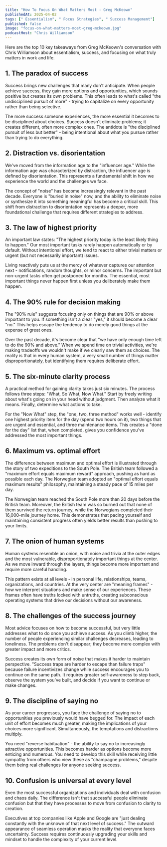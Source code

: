 ```yaml
---
title: "How To Focus On What Matters Most - Greg McKeown"
publishedAt: 2025-04-02
tags: [" Essentialism", " Focus Strategies", " Success Management"]
published: false
image: "focus-on-what-matters-most-greg-mckeown.jpg"
podcastHost: "Chris Williamson"
---
```



<PodcastSummaryPageLayout frontmatter={frontmatter}>

Here are the top 10 key takeaways from Greg McKeown's conversation with Chris Williamson about essentialism, success, and focusing on what truly matters in work and life.

## 1. The paradox of success

Success brings new challenges that many don't anticipate. When people achieve success, they gain more options and opportunities, which sounds positive but creates its own problems. This often leads to what's called "the undisciplined pursuit of more" - trying to capitalize on every opportunity rather than being selective.

The more success someone experiences, the more essential it becomes to be disciplined about choices. Success doesn't eliminate problems; it creates different, often more complex ones. The antidote is "the disciplined pursuit of less but better" - being intentional about what you pursue rather than trying to do everything.

## 2. Distraction vs. disorientation

We've moved from the information age to the "influencer age." While the information age was characterized by distraction, the influencer age is defined by disorientation. This represents a fundamental shift in how we experience the world and the challenges we face.

The concept of "noise" has become increasingly relevant in the past decade. Everyone is "buried in noise" now, and the ability to eliminate noise or synthesize it into something meaningful has become a critical skill. This shift from distraction to disorientation represents a deeper, more foundational challenge that requires different strategies to address.

## 3. The law of highest priority

An important law states: "The highest priority today is the least likely thing to happen." Our most important tasks rarely happen automatically or by default. Without intentional effort, we tend to react to either trivial matters or urgent (but not necessarily important) issues.

Living reactively puts us at the mercy of whatever captures our attention next - notifications, random thoughts, or minor concerns. The important but non-urgent tasks often get postponed for months. The essential, most important things never happen first unless you deliberately make them happen.

## 4. The 90% rule for decision making

The "90% rule" suggests focusing only on things that are 90% or above important to you. If something isn't a clear "yes," it should become a clear "no." This helps escape the tendency to do merely good things at the expense of great ones.

Over the past decade, it's become clear that "we have only enough time left to do the 90% and above." When we spend time on trivial activities, we're making tradeoffs we wouldn't make if we clearly saw them as choices. The reality is that in every human system, a very small number of things matter disproportionately, but identifying them requires deliberate effort.

## 5. The six-minute clarity process

A practical method for gaining clarity takes just six minutes. The process follows three steps: "What, So What, Now What." Start by freely writing about what's going on in your head without judgment. Then analyze what it means. Finally, determine what actions to take.

For the "Now What" step, the "one, two, three method" works well - identify one highest priority item for the day (spend two hours on it), two things that are urgent and essential, and three maintenance items. This creates a "done for the day" list that, when completed, gives you confidence you've addressed the most important things.

## 6. Maximum vs. optimal effort

The difference between maximum and optimal effort is illustrated through the story of two expeditions to the South Pole. The British team followed a "maximum effort equals maximum reward" approach, pushing as hard as possible each day. The Norwegian team adopted an "optimal effort equals maximum results" philosophy, maintaining a steady pace of 15 miles per day.

The Norwegian team reached the South Pole more than 20 days before the British team. Moreover, the British team was so burned out that none of them survived the return journey, while the Norwegians completed their 16,000-mile journey home. This demonstrates that pacing yourself and maintaining consistent progress often yields better results than pushing to your limits.

## 7. The onion of human systems

Human systems resemble an onion, with noise and trivia at the outer edges and the most vulnerable, disproportionately important things at the center. As we move inward through the layers, things become more important and require more careful handling.

This pattern exists at all levels - in personal life, relationships, teams, organizations, and countries. At the very center are "meaning frames" - how we interpret situations and make sense of our experiences. These frames often have truths locked with untruths, creating subconscious operating systems that drive our decisions without our awareness.

## 8. The challenges of the success journey

Most advice focuses on how to become successful, but very little addresses what to do once you achieve success. As you climb higher, the number of people experiencing similar challenges decreases, leading to loneliness. The problems don't disappear; they become more complex with greater impact and more critics.

Success creates its own form of noise that makes it harder to maintain perspective. "Success traps are harder to escape than failure traps" because failure incentivizes change while success encourages you to continue on the same path. It requires greater self-awareness to step back, observe the system you've built, and decide if you want to continue or make changes.

## 9. The discipline of saying no

As your career progresses, you face the challenge of saying no to opportunities you previously would have begged for. The impact of each unit of effort becomes much greater, making the implications of your choices more significant. Simultaneously, the temptations and distractions multiply.

You need "reverse habituation" - the ability to say no to increasingly attractive opportunities. This becomes harder as options become more enticing and numerous. You need to develop this skill while receiving little sympathy from others who view these as "champagne problems," despite them being real challenges for anyone seeking success.

## 10. Confusion is universal at every level

Even the most successful organizations and individuals deal with confusion and chaos daily. The difference isn't that successful people eliminate confusion but that they have processes to move from confusion to clarity to creation.

Executives at top companies like Apple and Google are "just dealing constantly with the unknown of that next level of success." The outward appearance of seamless operation masks the reality that everyone faces uncertainty. Success requires continuously upgrading your skills and mindset to handle the complexity of your current level.

</PodcastSummaryPageLayout>
